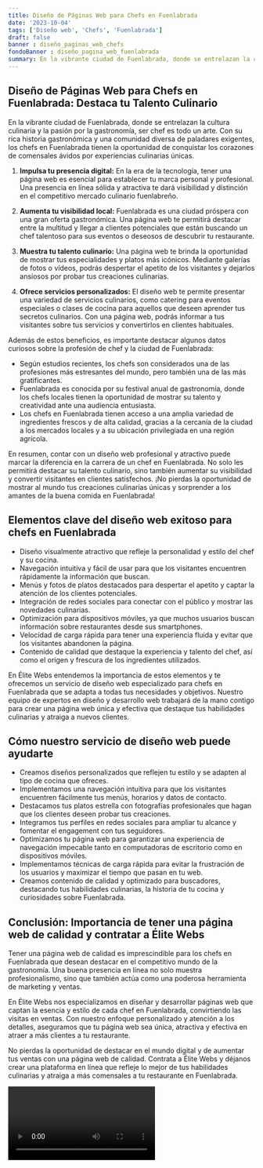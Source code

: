 ```yaml
---
title: Diseño de Páginas Web para Chefs en Fuenlabrada
date: '2023-10-04'
tags: ['Diseño web', 'Chefs', 'Fuenlabrada']
draft: false
banner : diseño_paginas_web_chefs
fondoBanner : diseño_pagina_web_fuenlabrada
summary: En la vibrante ciudad de Fuenlabrada, donde se entrelazan la cultura culinaria y la pasión por la gastronomía, ser chef es todo un arte. Con su rica historia gastronómica y una comunidad diversa de paladares exigentes, los chefs en Fuenlabrada tienen la oportunidad de conquistar los corazones de comensales ávidos por experiencias culinarias únicas.
---
```


## Diseño de Páginas Web para Chefs en Fuenlabrada: Destaca tu Talento Culinario

En la vibrante ciudad de Fuenlabrada, donde se entrelazan la cultura culinaria y la pasión por la gastronomía, ser chef es todo un arte. Con su rica historia gastronómica y una comunidad diversa de paladares exigentes, los chefs en Fuenlabrada tienen la oportunidad de conquistar los corazones de comensales ávidos por experiencias culinarias únicas.

1. **Impulsa tu presencia digital:** En la era de la tecnología, tener una página web es esencial para establecer tu marca personal y profesional. Una presencia en línea sólida y atractiva te dará visibilidad y distinción en el competitivo mercado culinario fuenlabreño.

2. **Aumenta tu visibilidad local:** Fuenlabrada es una ciudad próspera con una gran oferta gastronómica. Una página web te permitirá destacar entre la multitud y llegar a clientes potenciales que están buscando un chef talentoso para sus eventos o deseosos de descubrir tu restaurante. 

3. **Muestra tu talento culinario:** Una página web te brinda la oportunidad de mostrar tus especialidades y platos más icónicos. Mediante galerías de fotos o vídeos, podrás despertar el apetito de los visitantes y dejarlos ansiosos por probar tus creaciones culinarias.

4. **Ofrece servicios personalizados:** El diseño web te permite presentar una variedad de servicios culinarios, como catering para eventos especiales o clases de cocina para aquellos que deseen aprender tus secretos culinarios. Con una página web, podrás informar a tus visitantes sobre tus servicios y convertirlos en clientes habituales.

Además de estos beneficios, es importante destacar algunos datos curiosos sobre la profesión de chef y la ciudad de Fuenlabrada:

- Según estudios recientes, los chefs son considerados una de las profesiones más estresantes del mundo, pero también una de las más gratificantes.
- Fuenlabrada es conocida por su festival anual de gastronomía, donde los chefs locales tienen la oportunidad de mostrar su talento y creatividad ante una audiencia entusiasta.
- Los chefs en Fuenlabrada tienen acceso a una amplia variedad de ingredientes frescos y de alta calidad, gracias a la cercanía de la ciudad a los mercados locales y a su ubicación privilegiada en una región agrícola.

En resumen, contar con un diseño web profesional y atractivo puede marcar la diferencia en la carrera de un chef en Fuenlabrada. No solo les permitirá destacar su talento culinario, sino también aumentar su visibilidad y convertir visitantes en clientes satisfechos. ¡No pierdas la oportunidad de mostrar al mundo tus creaciones culinarias únicas y sorprender a los amantes de la buena comida en Fuenlabrada!

<GifSeo />

<Cta />

## Elementos clave del diseño web exitoso para chefs en Fuenlabrada

- Diseño visualmente atractivo que refleje la personalidad y estilo del chef y su cocina.
- Navegación intuitiva y fácil de usar para que los visitantes encuentren rápidamente la información que buscan.
- Menús y fotos de platos destacados para despertar el apetito y captar la atención de los clientes potenciales.
- Integración de redes sociales para conectar con el público y mostrar las novedades culinarias.
- Optimización para dispositivos móviles, ya que muchos usuarios buscan información sobre restaurantes desde sus smartphones.
- Velocidad de carga rápida para tener una experiencia fluida y evitar que los visitantes abandonen la página.
- Contenido de calidad que destaque la experiencia y talento del chef, así como el origen y frescura de los ingredientes utilizados.

En Élite Webs entendemos la importancia de estos elementos y te ofrecemos un servicio de diseño web especializado para chefs en Fuenlabrada que se adapta a todas tus necesidades y objetivos. Nuestro equipo de expertos en diseño y desarrollo web trabajará de la mano contigo para crear una página web única y efectiva que destaque tus habilidades culinarias y atraiga a nuevos clientes.

## Cómo nuestro servicio de diseño web puede ayudarte

- Creamos diseños personalizados que reflejen tu estilo y se adapten al tipo de cocina que ofreces.
- Implementamos una navegación intuitiva para que los visitantes encuentren fácilmente tus menús, horarios y datos de contacto.
- Destacamos tus platos estrella con fotografías profesionales que hagan que los clientes deseen probar tus creaciones.
- Integramos tus perfiles en redes sociales para ampliar tu alcance y fomentar el engagement con tus seguidores.
- Optimizamos tu página web para garantizar una experiencia de navegación impecable tanto en computadoras de escritorio como en dispositivos móviles.
- Implementamos técnicas de carga rápida para evitar la frustración de los usuarios y maximizar el tiempo que pasan en tu web.
- Creamos contenido de calidad y optimizado para buscadores, destacando tus habilidades culinarias, la historia de tu cocina y curiosidades sobre Fuenlabrada.

## Conclusión: Importancia de tener una página web de calidad y contratar a Élite Webs

Tener una página web de calidad es imprescindible para los chefs en Fuenlabrada que desean destacar en el competitivo mundo de la gastronomía. Una buena presencia en línea no solo muestra profesionalismo, sino que también actúa como una poderosa herramienta de marketing y ventas.

En Élite Webs nos especializamos en diseñar y desarrollar páginas web que captan la esencia y estilo de cada chef en Fuenlabrada, convirtiendo las visitas en ventas. Con nuestro enfoque personalizado y atención a los detalles, aseguramos que tu página web sea única, atractiva y efectiva en atraer a más clientes a tu restaurante.

No pierdas la oportunidad de destacar en el mundo digital y de aumentar tus ventas con una página web de calidad. Contrata a Élite Webs y déjanos crear una plataforma en línea que refleje lo mejor de tus habilidades culinarias y atraiga a más comensales a tu restaurante en Fuenlabrada.

<Video />

<CtaBot job='Chefs' city='Fuenlabrada'/>

<Gmaps query='Fuenlabrada+españa+maps' />